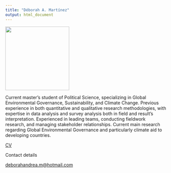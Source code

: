 ```yaml
---
title: "Déborah A. Martínez"
output: html_document
---
```







![](picture/me2.png){width="200"} 

Current master’s student of Political Science, specializing in Global Environmental Governance, Sustainability, and Climate Change. Previous experience in both quantitative and qualitative research methodologies, with expertise in data analysis and survey analysis both in field and result’s interpretation. Experienced in leading teams, conducting fieldwork research, and managing stakeholder relationships. Current main research regarding Global Environmental Governance and particularly climate aid to developing countries.


[CV](file:///Users/deborahandream/Documents/Git/deborahmartinez.github.io/cv/Academic%20CV.html)

Contact details 

<deborahandrea.m@hotmail.com>
